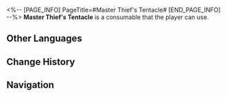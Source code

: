 <%-- [PAGE_INFO]
PageTitle=#Master Thief's Tentacle#
[END_PAGE_INFO] --%>
{{Consumable Infobox
|id          = 408631
|image       = Item Master Thief's Tentacle.png
|type        = Attack Consumables
|rarity      = 3
|effect      = Upon use, increases SPD of all allies by 10% for the next battle, and after a victory against an enemy in the overworld, there is a chance to obtain an "extra surprise."
|description = From the most elusive master thief in the history of the Xianzhou. It is said that consuming its tentacle grants the blessings of the master thief.<br />Don't worry, it has plenty of other tentacles.
|effectType  = 
|effectType2 = 
|effectType3 = 
|recipe      = 
|source1     = [[The Arma Correctional Group]]
|source2     = 
|source3     = 
}}
{{Description|''"Why would a mere 'master thief' be locked up in a place like The Shackling Prison?"''<br />''"Because they're a literal 'heart-stealer.'"''}}
'''Master Thief's Tentacle''' is a consumable that the player can use.

==Other Languages==
{{Other Languages
|en   = Master Thief's Tentacle
|zhs  = 神偷的触手
|zht  = 神偷的觸手
|ja   = 怪盗の触手
|ko   = 도적의 촉수
|es   = Tentáculo del ladrón magistral
|fr   = Tentacule du maître voleur
|ru   = Щупальце величайшего вора
|th   = หนวดสัมผัสของจอมโจร
|vi   = Xúc Tu Của Thần Trộm
|de   = Tentakel des Meisterdiebs
|id   = Master Thief's Tentacle
|pt   = Tentáculo do Mestre Ladrão
}}

==Change History==
{{Change History|2.4}}

==Navigation==
{{Consumable Navbox}}